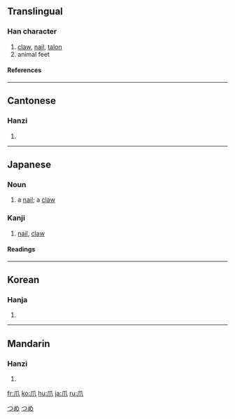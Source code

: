 {{see|瓜}}
==Translingual==
===Han character===
{{Han char|rn=87|rad=爪|as=00|sn=4|four=7223<sub>0</sub>|canj=竹中人 (HLO)}}
# [[claw]], [[nail]], [[talon]]
# animal feet
====References====
{{Han ref|kx=0688.260|dkj=19653|dj=1101.120|hdz=32030.010|uh=722A|ud=29226|bh=A4F6|bd=42230}}
----
==Cantonese==
===Hanzi===
{{yue-hanzi|jyut=|y=jaau2}}
# {{defn|Cantonese}}
----
==Japanese==
===Noun===
[[Category:1000_Japanese_basic_words|つめ]]
{{ja-noun|k|hira=つめ|rom=tsume}}
#a [[nail]]; a [[claw]]
[[Category:ja:Anatomy|つめ]]
===Kanji===
{{ja-kanji|grade=|rs=爪00}}
# [[nail]], [[claw]]
====Readings====
{{ja-readings|on=[[そう]] (sō)|kun=[[つめ]] (tsume)}}
----
==Korean==
===Hanja===
{{ko-hanja|hangeul=조|eumhun=|rv=jo|mr=cho|y=co}}
# {{defn|Korean}}
----
==Mandarin==
===Hanzi===
{{cmn-hanzi|pin=[[zhuǎ]] (zhua3)|wg=chua<sup>3</sup>}}
# {{defn|Mandarin}}

[[fr:爪]]
[[ko:爪]]
[[hu:爪]]
[[ja:爪]]
[[ru:爪]]